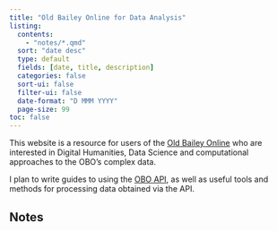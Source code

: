 ```yaml
---
title: "Old Bailey Online for Data Analysis"
listing:
  contents:
    - "notes/*.qmd"
  sort: "date desc"
  type: default
  fields: [date, title, description]
  categories: false
  sort-ui: false
  filter-ui: false
  date-format: "D MMM YYYY"
  page-size: 99
toc: false
---
```


This website is a resource for users of the [Old Bailey Online](https://www.oldbaileyonline.org/) who are interested in Digital Humanities, Data Science and computational approaches to the OBO's complex data.

I plan to write guides to using the [OBO API](https://www.oldbaileyonline.org/about/api), as well as useful tools and methods for processing data obtained via the API.


## Notes
